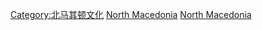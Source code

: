 [[Category:北马其顿文化|Category:北马其顿文化]]
[[Category:欧洲各国宗教|North Macedonia]]
[[Category:各國宗教|North Macedonia]]